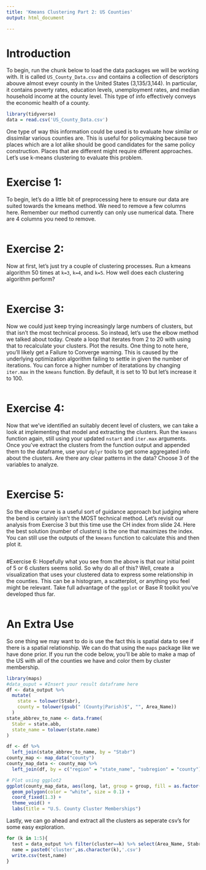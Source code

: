 ```yaml
---
title: 'Kmeans Clustering Part 2: US Counties'
output: html_document

---
```


# Introduction
To begin, run the chunk below to load the data packages we will be working with. It is called `US_County_Data.csv` and contains a collection of descriptors abouve almost eveyr county in the United States (3,135/3,144). In particular, it contains poverty rates, education levels, unemployment rates, and median household income at the county level. This type of info effectively conveys the economic health of a county. 

```r
library(tidyverse)
data = read.csv('US_County_Data.csv')
```

One type of way this information could be used is to evaluate how similar or dissimilar various counties are. This is useful for policymaking because two places which are a lot alike should be good candidates for the same policy construction. Places that are different might require different approaches. Let's use k-means clustering to evaluate this problem.

# Exercise 1:
To begin, let's do a little bit of preprocessing here to ensure our data are suited towards the kmeans method. We need to remove a few columns here. Remember our method currently can only use numerical data. There are 4 columns you need to remove.
```r

```

# Exercise 2:
Now at first, let's just try a couple of clustering processes. Run a kmeans algorithm 50 times at `k=3`, `k=4`, and `k=5`. How well does each clustering algorithm perform?
```r

```

# Exercise 3:
Now we could just keep trying increasingly large numbers of clusters, but that isn't the most technical process. So instead, let's use the elbow method we talked about today. Create a loop that iterates from 2 to 20 with using that to recalculate your clusters. Plot the results. One thing to note here, you'll likely get a Failure to Converge warning. This is caused by the underlying optimization algorithm failing to settle in given the number of iterations. You can force a higher number of iteratations by changing `iter.max` in the `kmeans` function. By default, it is set to 10 but let's increase it to 100.
```r

```

# Exercise 4:
Now that we've identified an suitably decent level of clusters, we can take a look at implementing that model and extracting the clusters. Run the `kmeans` function again, still using your updated `nstart` and `iter.max` arguments. Once you've extract the clusters from the function output and appended them to the dataframe, use your `dplyr` tools to get some aggregated info about the clusters. Are there any clear patterns in the data? Choose 3 of the variables to analyze.
```r

```

# Exercise 5:
So the elbow curve is a useful sort of guidance approach but judging where the bend is certainly isn't the MOST technical method. Let's revisit our analysis from Exercise 3 but this time use the CH index from slide 24. Here the best solution (number of clusters) is the one that maximizes the index. You can still use the outputs of the `kmeans` function to calculate this and then plot it.
```r

```

#Exercise 6:
Hopefully what you see from the above is that our initial point of 5 or 6 clusters seems solid. So why do all of this? Well, create a visualization that uses your clustered data to express some relationship in the counties. This can be a histogram, a scatterplot, or anything you feel might be relevant. Take full advantage of the `ggplot` or Base R toolkit you've developed thus far. 
```r

```


# An Extra Use
So one thing we may want to do is use the fact this is spatial data to see if there is a spatial relationship. We can do that using the `maps` package like we have done prior. If you run the code below, you'll be able to make a map of the US with all of the counties we have and color them by cluster membership.

```r
library(maps)
#data_ouput = #Insert your result dataframe here
df <- data_output %>%
  mutate(
    state = tolower(Stabr),
    county = tolower(gsub(" (County|Parish)$", "", Area_Name))
  )
state_abbrev_to_name <- data.frame(
  Stabr = state.abb,
  state_name = tolower(state.name)
)

df <- df %>%
  left_join(state_abbrev_to_name, by = "Stabr")
county_map <- map_data("county")
county_map_data <- county_map %>%
  left_join(df, by = c("region" = "state_name", "subregion" = "county"))

# Plot using ggplot2
ggplot(county_map_data, aes(long, lat, group = group, fill = as.factor(cluster))) +
  geom_polygon(color = "white", size = 0.1) +
  coord_fixed(1.3) +
  theme_void() +
  labs(title = "U.S. County Cluster Memberships")

```



Lastly, we can go ahead and extract all the clusters as seperate csv's for some easy exploration.
```r
for (k in 1:5){
  test = data_output %>% filter(cluster==k) %>% select(Area_Name, Stabr)
  name = paste0('cluster',as.character(k),'.csv')
  write.csv(test,name)
}
```

